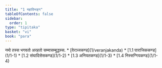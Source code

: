 ```yaml
---
title: "1 महाविभङ्ग"
tableOfContents: false
sidebar:
  order: 1
type: "tipitaka"
basket: "vi"
book: "para"
---
```



<DynamicBreadcrumb />

<Paragraph number="1" type="center" book="para">
नमो तस्स भगवतो अरहतो सम्मासम्बुद्धस्स.

</Paragraph>

<TableOfContents book="para" section="1">
* [वेरञ्जकण्ड](1/veranjakanda)
* [1.1 पाराजिककण्ड](1/1-1)
* [1.2 संघादिसेसकण्ड](1/1-2)
* [1.3 अनियतकण्ड](1/1-3)
* [1.4 निस्सग्गियकण्ड](1/1-4)
</TableOfContents>